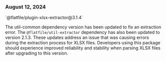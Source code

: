 ### August 12, 2024

<div style={{ display: "table", width: "auto" }}>

  <div style={{ display: "table-row", width: "auto" }}>
      <Snippet file="chips/extractors.mdx" />
        <div style={{ float: "left", display: "table-column", paddingLeft: "30px", width: "calc(80% - 30px)" }}>
        `@flatfile/plugin-xlsx-extractor@3.1.4`

The util-common dependency version has been updated to fix an extraction error. The `@flatfile/util-extractor` dependency has also been updated to version 2.1.3. These updates address an issue that was causing errors during the extraction process for XLSX files. Developers using this package should experience improved reliability and stability when parsing XLSX files after upgrading to this version.
</div>

  </div>

</div>
